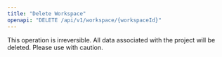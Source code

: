 ```yaml
---
title: "Delete Workspace"
openapi: "DELETE /api/v1/workspace/{workspaceId}"
---
```


<Warning>
    This operation is irreversible. All data associated with the project will be deleted. Please use with caution.
</Warning>